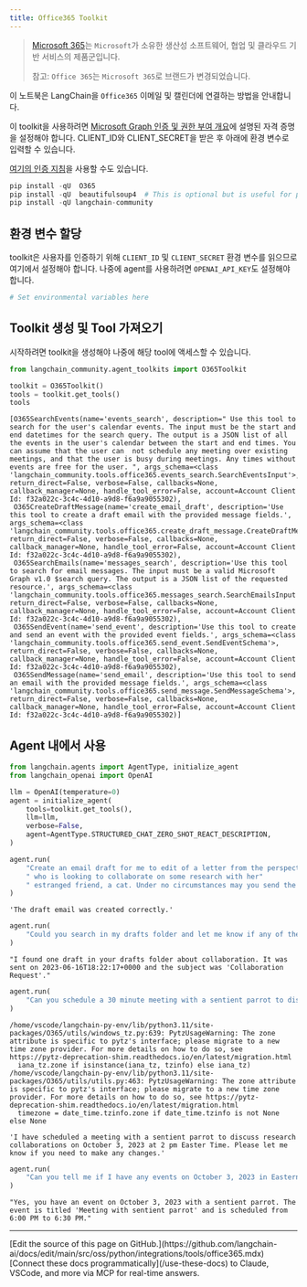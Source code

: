 ```yaml
---
title: Office365 Toolkit
---
```


>[Microsoft 365](https://www.office.com/)는 `Microsoft`가 소유한 생산성 소프트웨어, 협업 및 클라우드 기반 서비스의 제품군입니다.
>
>참고: `Office 365`는 `Microsoft 365`로 브랜드가 변경되었습니다.

이 노트북은 LangChain을 `Office365` 이메일 및 캘린더에 연결하는 방법을 안내합니다.

이 toolkit을 사용하려면 [Microsoft Graph 인증 및 권한 부여 개요](https://learn.microsoft.com/en-us/graph/auth/)에 설명된 자격 증명을 설정해야 합니다. CLIENT_ID와 CLIENT_SECRET을 받은 후 아래에 환경 변수로 입력할 수 있습니다.

[여기의 인증 지침](https://o365.github.io/python-o365/latest/getting_started.html#oauth-setup-pre-requisite)을 사용할 수도 있습니다.

```python
pip install -qU  O365
pip install -qU  beautifulsoup4  # This is optional but is useful for parsing HTML messages
pip install -qU langchain-community
```

## 환경 변수 할당

toolkit은 사용자를 인증하기 위해 `CLIENT_ID` 및 `CLIENT_SECRET` 환경 변수를 읽으므로 여기에서 설정해야 합니다. 나중에 agent를 사용하려면 `OPENAI_API_KEY`도 설정해야 합니다.

```python
# Set environmental variables here
```

## Toolkit 생성 및 Tool 가져오기

시작하려면 toolkit을 생성해야 나중에 해당 tool에 액세스할 수 있습니다.

```python
from langchain_community.agent_toolkits import O365Toolkit

toolkit = O365Toolkit()
tools = toolkit.get_tools()
tools
```

```output
[O365SearchEvents(name='events_search', description=" Use this tool to search for the user's calendar events. The input must be the start and end datetimes for the search query. The output is a JSON list of all the events in the user's calendar between the start and end times. You can assume that the user can  not schedule any meeting over existing meetings, and that the user is busy during meetings. Any times without events are free for the user. ", args_schema=<class 'langchain_community.tools.office365.events_search.SearchEventsInput'>, return_direct=False, verbose=False, callbacks=None, callback_manager=None, handle_tool_error=False, account=Account Client Id: f32a022c-3c4c-4d10-a9d8-f6a9a9055302),
 O365CreateDraftMessage(name='create_email_draft', description='Use this tool to create a draft email with the provided message fields.', args_schema=<class 'langchain_community.tools.office365.create_draft_message.CreateDraftMessageSchema'>, return_direct=False, verbose=False, callbacks=None, callback_manager=None, handle_tool_error=False, account=Account Client Id: f32a022c-3c4c-4d10-a9d8-f6a9a9055302),
 O365SearchEmails(name='messages_search', description='Use this tool to search for email messages. The input must be a valid Microsoft Graph v1.0 $search query. The output is a JSON list of the requested resource.', args_schema=<class 'langchain_community.tools.office365.messages_search.SearchEmailsInput'>, return_direct=False, verbose=False, callbacks=None, callback_manager=None, handle_tool_error=False, account=Account Client Id: f32a022c-3c4c-4d10-a9d8-f6a9a9055302),
 O365SendEvent(name='send_event', description='Use this tool to create and send an event with the provided event fields.', args_schema=<class 'langchain_community.tools.office365.send_event.SendEventSchema'>, return_direct=False, verbose=False, callbacks=None, callback_manager=None, handle_tool_error=False, account=Account Client Id: f32a022c-3c4c-4d10-a9d8-f6a9a9055302),
 O365SendMessage(name='send_email', description='Use this tool to send an email with the provided message fields.', args_schema=<class 'langchain_community.tools.office365.send_message.SendMessageSchema'>, return_direct=False, verbose=False, callbacks=None, callback_manager=None, handle_tool_error=False, account=Account Client Id: f32a022c-3c4c-4d10-a9d8-f6a9a9055302)]
```

## Agent 내에서 사용

```python
from langchain.agents import AgentType, initialize_agent
from langchain_openai import OpenAI
```

```python
llm = OpenAI(temperature=0)
agent = initialize_agent(
    tools=toolkit.get_tools(),
    llm=llm,
    verbose=False,
    agent=AgentType.STRUCTURED_CHAT_ZERO_SHOT_REACT_DESCRIPTION,
)
```

```python
agent.run(
    "Create an email draft for me to edit of a letter from the perspective of a sentient parrot"
    " who is looking to collaborate on some research with her"
    " estranged friend, a cat. Under no circumstances may you send the message, however."
)
```

```output
'The draft email was created correctly.'
```

```python
agent.run(
    "Could you search in my drafts folder and let me know if any of them are about collaboration?"
)
```

```output
"I found one draft in your drafts folder about collaboration. It was sent on 2023-06-16T18:22:17+0000 and the subject was 'Collaboration Request'."
```

```python
agent.run(
    "Can you schedule a 30 minute meeting with a sentient parrot to discuss research collaborations on October 3, 2023 at 2 pm Easter Time?"
)
```

```output
/home/vscode/langchain-py-env/lib/python3.11/site-packages/O365/utils/windows_tz.py:639: PytzUsageWarning: The zone attribute is specific to pytz's interface; please migrate to a new time zone provider. For more details on how to do so, see https://pytz-deprecation-shim.readthedocs.io/en/latest/migration.html
  iana_tz.zone if isinstance(iana_tz, tzinfo) else iana_tz)
/home/vscode/langchain-py-env/lib/python3.11/site-packages/O365/utils/utils.py:463: PytzUsageWarning: The zone attribute is specific to pytz's interface; please migrate to a new time zone provider. For more details on how to do so, see https://pytz-deprecation-shim.readthedocs.io/en/latest/migration.html
  timezone = date_time.tzinfo.zone if date_time.tzinfo is not None else None
```

```output
'I have scheduled a meeting with a sentient parrot to discuss research collaborations on October 3, 2023 at 2 pm Easter Time. Please let me know if you need to make any changes.'
```

```python
agent.run(
    "Can you tell me if I have any events on October 3, 2023 in Eastern Time, and if so, tell me if any of them are with a sentient parrot?"
)
```

```output
"Yes, you have an event on October 3, 2023 with a sentient parrot. The event is titled 'Meeting with sentient parrot' and is scheduled from 6:00 PM to 6:30 PM."
```

---

<Callout icon="pen-to-square" iconType="regular">
    [Edit the source of this page on GitHub.](https://github.com/langchain-ai/docs/edit/main/src/oss/python/integrations/tools/office365.mdx)
</Callout>
<Tip icon="terminal" iconType="regular">
    [Connect these docs programmatically](/use-these-docs) to Claude, VSCode, and more via MCP for    real-time answers.
</Tip>
